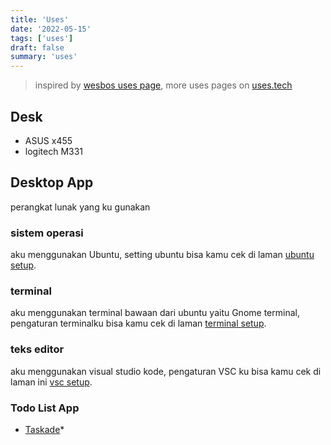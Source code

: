 ```yaml
---
title: 'Uses'
date: '2022-05-15'
tags: ['uses']
draft: false
summary: 'uses'
---
```


> inspired by [wesbos uses page](https://wesbos.com/uses), more uses pages on [uses.tech](https://uses.tech/)

## Desk

- ASUS x455
- logitech M331

## Desktop App

perangkat lunak yang ku gunakan

### sistem operasi

aku menggunakan Ubuntu, setting ubuntu bisa kamu cek di laman [ubuntu setup](/ubuntu-setup).

### terminal

aku menggunakan terminal bawaan dari ubuntu yaitu Gnome terminal, pengaturan terminalku bisa kamu cek di laman [terminal setup](/terminal-setup).

### teks editor

aku menggunakan visual studio kode, pengaturan VSC ku bisa kamu cek di laman ini [vsc setup](/vsc-setup).

### Todo List App

- [Taskade](https://www.taskade.com/?via=yu)\*
